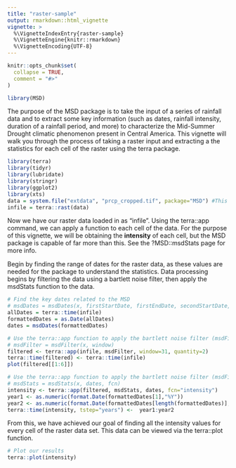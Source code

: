 ```yaml
---
title: "raster-sample"
output: rmarkdown::html_vignette
vignette: >
  %\VignetteIndexEntry{raster-sample}
  %\VignetteEngine{knitr::rmarkdown}
  %\VignetteEncoding{UTF-8}
---
```


```r
knitr::opts_chunk$set(
  collapse = TRUE,
  comment = "#>"
)
```

```r
library(MSD)
```

The purpose of the MSD package is to take the input of a series of rainfall data and to extract some key information (such as dates, rainfall intensity, duration of a rainfall period, and more) to characterize the Mid-Summer Drought climatic phenomenon present in Central America. This vignette will walk you through the process of taking a raster input and extracting a the statistics for each cell of the raster using the terra package.

```r
library(terra)
library(tidyr)
library(lubridate)
library(stringr)
library(ggplot2)
library(xts)
data = system.file("extdata", "prcp_cropped.tif", package="MSD") #This loads the data included in the package, but you would attach your own
infile = terra::rast(data)
```

Now we have our raster data loaded in as "infile". Using the terra::app command, we can apply a function to each cell of the data. For the purpose of this vignette, we will be obtaining the **intensity** of each cell, but the MSD package is capable of far more than this. See the ?MSD::msdStats page for more info.

Begin by finding the range of dates for the raster data, as these values are needed for the package to understand the statistics. Data processing begins by filtering the data using a bartlett noise filter, then apply the msdStats function to the data.

```r
# Find the key dates related to the MSD
# msdDates = msdDates(x, firstStartDate, firstEndDate, secondStartDate, secondEndDate)
allDates = terra::time(infile)
formattedDates = as.Date(allDates)
dates = msdDates(formattedDates)

# Use the terra::app function to apply the bartlett noise filter (msdFilter) to the raster
# msdFilter = msdFilter(x, window)
filtered <- terra::app(infile, msdFilter, window=31, quantity=2)
terra::time(filtered) <- terra::time(infile)
plot(filtered[[1:6]])
```

```r
# Use the terra::app function to apply the bartlett noise filter (msdFilter) to the raster
# msdStats = msdStats(x, dates, fcn)
intensity <- terra::app(filtered, msdStats, dates, fcn="intensity")
year1 <- as.numeric(format.Date(formattedDates[1],"%Y"))
year2 <- as.numeric(format.Date(formattedDates[length(formattedDates)],"%Y"))
terra::time(intensity, tstep="years") <-  year1:year2
```

From this, we have achieved our goal of finding all the intensity values for every cell of the raster data set. This data can be viewed via the terra::plot function.

```r
# Plot our results
terra::plot(intensity)
```
